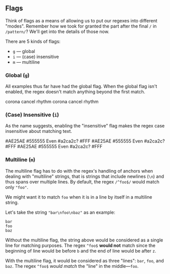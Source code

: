 
## Flags

Think of flags as a means of allowing us to put our regexes into different "modes". Remember how we took for granted the part after the final `/` in `/pattern/`? We'll get into the details of those now.

There are 5 kinds of flags:

-   `g` — global
-   `i` — (case) insensitive
-   `m` — multiline

### Global (`g`)

All examples thus far have had the global flag. When the global flag isn't enabled, the regex doesn't match anything beyond the first match.

<Example source="[aeiou]" flags="g">
    <String>corona</String>
    <String>cancel</String>
    <String>rhythm</String>
</Example>
<Example source="[aeiou]" flags="">
    <String>corona</String>
    <String>cancel</String>
    <String>rhythm</String>
</Example>

### (Case) Insensitive (`i`)

As the name suggests, enabling the "insensitive" flag makes the regex case insensitive about matching text.

<Example source="#[0-9A-F]{6}" flags="i">
    <String>#AE25AE</String>
    <String>#555555</String>
    <String>Even #a2ca2c?</String>
    <String>#FFF</String>
</Example>
<Example source="#[0-9A-F]{6}" flags="">
    <String>#AE25AE</String>
    <String>#555555</String>
    <String>Even #a2ca2c?</String>
    <String>#FFF</String>
</Example>
<Example source="#[0-9A-Fa-f]{6}" flags="">
    <String>#AE25AE</String>
    <String>#555555</String>
    <String>Even #a2ca2c?</String>
    <String>#FFF</String>
</Example>

### Multiline (`m`)

The multiline flag has to do with the regex's handling of anchors when dealing with "multiline" strings, that is strings that include newlines (`\n`) and thus spans over multiple lines. By default, the regex `/^foo$/` would match only `"foo"`.

We might want it to match `foo` when it is in a line by itself in a multiline string.

Let's take the string `"bar\nfoo\nbaz"` as an example:

```
bar
foo
baz
```

Without the multiline flag, the string above would be considered as a single line for matching purposes. The regex `^foo$` **would not** match since the beginning of line would be before `b` and the end of line would be after `z`.

With the multiline flag, it would be considered as three "lines": `bar`, `foo`, and `baz`. The regex `^foo$` _would match_ the "line" in the middle—`foo`.
